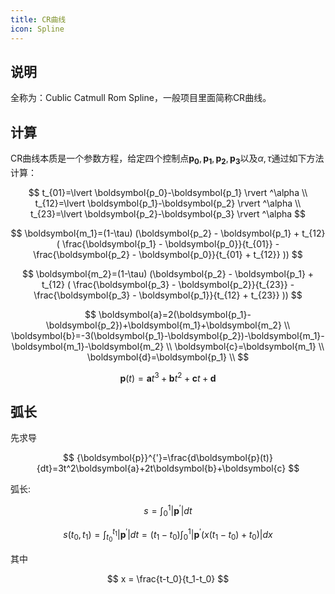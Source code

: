 ```yaml
---
title: CR曲线
icon: Spline
---
```


## 说明

全称为：Cublic Catmull Rom Spline，一般项目里面简称CR曲线。

## 计算

CR曲线本质是一个参数方程，给定四个控制点$\boldsymbol{p_0},\boldsymbol{p_1},\boldsymbol{p_2},\boldsymbol{p_3}$以及$\alpha,\tau$通过如下方法计算：

$$
t_{01}=\lvert \boldsymbol{p_0}-\boldsymbol{p_1} \rvert ^\alpha \\
t_{12}=\lvert \boldsymbol{p_1}-\boldsymbol{p_2} \rvert ^\alpha \\
t_{23}=\lvert \boldsymbol{p_2}-\boldsymbol{p_3} \rvert ^\alpha
$$

$$
\boldsymbol{m_1}=(1-\tau)
    (\boldsymbol{p_2} - \boldsymbol{p_1} + t_{12} (
      \frac{\boldsymbol{p_1} - \boldsymbol{p_0}}{t_{01}} - \frac{\boldsymbol{p_2} - \boldsymbol{p_0}}{t_{01} + t_{12}}
    ))
$$

$$
\boldsymbol{m_2}=(1-\tau)
    (\boldsymbol{p_2} - \boldsymbol{p_1} + t_{12} (
      \frac{\boldsymbol{p_3} - \boldsymbol{p_2}}{t_{23}} - \frac{\boldsymbol{p_3} - \boldsymbol{p_1}}{t_{12} + t_{23}}
    ))
$$

$$
\boldsymbol{a}=2(\boldsymbol{p_1}-\boldsymbol{p_2})+\boldsymbol{m_1}+\boldsymbol{m_2} \\
\boldsymbol{b}=-3(\boldsymbol{p_1}-\boldsymbol{p_2})-\boldsymbol{m_1}-\boldsymbol{m_1}-\boldsymbol{m_2} \\
\boldsymbol{c}=\boldsymbol{m_1} \\
\boldsymbol{d}=\boldsymbol{p_1} \\
$$

$$
\boldsymbol{p}(t)=\boldsymbol{a}t^3+\boldsymbol{b}t^2+\boldsymbol{c}t+\boldsymbol{d}
$$

## 弧长

先求导

$$
{\boldsymbol{p}}^{'}=\frac{d\boldsymbol{p}(t)}{dt}=3t^2\boldsymbol{a}+2t\boldsymbol{b}+\boldsymbol{c}
$$

弧长:

$$
s=\int_0^1 \lvert {\boldsymbol{p}}^{'} \rvert dt
$$

$$
s(t_0, t_1) = \int_{t_0}^{t_1} \lvert {\boldsymbol{p}}^{'} \rvert dt = (t_1-t_0) \int_0^1 \lvert {\boldsymbol{p}}^{'}(x(t_1-t_0)+t_0)\rvert dx
$$

其中

$$
x = \frac{t-t_0}{t_1-t_0}
$$
